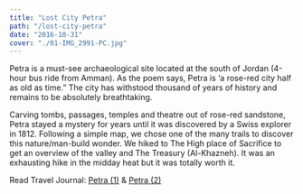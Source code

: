 ```yaml
---
title: "Lost City Petra"
path: "/lost-city-petra"
date: "2016-10-31"
cover: "./01-IMG_2991-PC.jpg"
---
```





<MetaBox>
<Data caption="Year" nodata="2016"/>
<Data caption="Country" nodata="Jordan"/>
<Data caption="Camera" nodata="Canon 6D"/>
</MetaBox>

Petra is a must-see archaeological site located at the south of Jordan (4-hour bus ride from Amman). As the poem says, Petra is ‘a rose-red city half as old as time.” The city has withstood thousand of years of history and remains to be absolutely breathtaking.

Carving tombs, passages, temples and theatre out of rose-red sandstone, Petra stayed a mystery for years until it was discovered by a Swiss explorer in 1812. Following a simple map, we chose one of the many trails to discover this nature/man-build wonder. We hiked to The High place of Sacrifice to get an overview of the valley and The Treasury (Al-Khazneh). It was an exhausting hike in the midday heat but it was totally worth it.


Read Travel Journal: [Petra (1)](https://medium.com/desktop-of-samuel-wong/%E4%BB%A5%E7%B4%84%E9%81%8A%E8%A8%98-%E9%87%8D%E6%96%B0%E7%99%BC%E7%8F%BE%E7%9A%84%E5%8F%A4%E5%9F%8E%E4%BD%A9%E7%89%B9%E6%8B%89-d1ab01a9eff3) & [Petra (2)](https://medium.com/desktop-of-samuel-wong/%E4%BB%A5%E7%B4%84%E9%81%8A%E8%A8%98-%E6%BC%AB%E9%81%8A%E7%8E%AB%E7%91%B0%E7%B4%85%E5%9F%8E-e0478ded171b)

<GridBlock>
<ZoomImage src={IMG_2991} />
<ZoomImage src={IMG_3065} />
</GridBlock>

<GridBlock>
<ZoomImage src={IMG_3200} />
<ZoomImage src={IMG_3257} />
</GridBlock>

<GridBlock>
<ZoomImage src={IMG_3390} />
<ZoomImage src={IMG_3590} />
</GridBlock>
